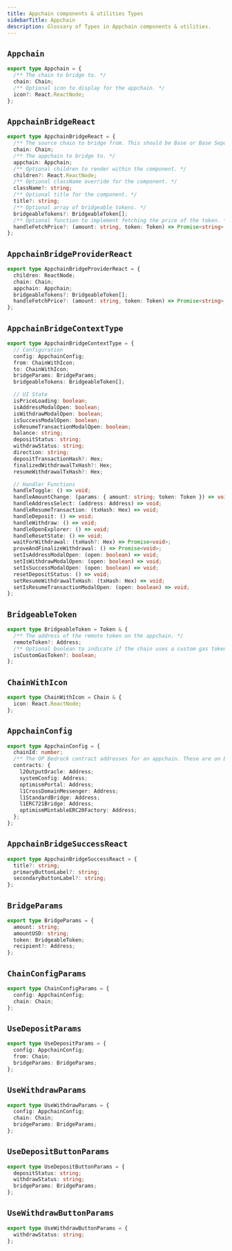 ```yaml
---
title: Appchain components & utilities Types
sidebarTitle: Appchain
description: Glossary of Types in Appchain components & utilities.
---
```


## `Appchain`

```ts
export type Appchain = {
  /** The chain to bridge to. */
  chain: Chain;
  /** Optional icon to display for the appchain. */
  icon?: React.ReactNode;
};
```

## `AppchainBridgeReact`

```ts
export type AppchainBridgeReact = {
  /** The source chain to bridge from. This should be Base or Base Sepolia. */
  chain: Chain;
  /** The appchain to bridge to. */
  appchain: Appchain;
  /** Optional children to render within the component. */
  children?: React.ReactNode;
  /** Optional className override for the component. */
  className?: string;
  /** Optional title for the component. */
  title?: string;
  /** Optional array of bridgeable tokens. */
  bridgeableTokens?: BridgeableToken[];
  /** Optional function to implement fetching the price of the token. */
  handleFetchPrice?: (amount: string, token: Token) => Promise<string>;
};
```

## `AppchainBridgeProviderReact`

```ts
export type AppchainBridgeProviderReact = {
  children: ReactNode;
  chain: Chain;
  appchain: Appchain;
  bridgeableTokens?: BridgeableToken[];
  handleFetchPrice?: (amount: string, token: Token) => Promise<string>;
};
```

## `AppchainBridgeContextType`

```ts
export type AppchainBridgeContextType = {
  // Configuration
  config: AppchainConfig;
  from: ChainWithIcon;
  to: ChainWithIcon;
  bridgeParams: BridgeParams;
  bridgeableTokens: BridgeableToken[];

  // UI State
  isPriceLoading: boolean;
  isAddressModalOpen: boolean;
  isWithdrawModalOpen: boolean;
  isSuccessModalOpen: boolean;
  isResumeTransactionModalOpen: boolean;
  balance: string;
  depositStatus: string;
  withdrawStatus: string;
  direction: string;
  depositTransactionHash?: Hex;
  finalizedWithdrawalTxHash?: Hex;
  resumeWithdrawalTxHash?: Hex;

  // Handler Functions
  handleToggle: () => void;
  handleAmountChange: (params: { amount: string; token: Token }) => void;
  handleAddressSelect: (address: Address) => void;
  handleResumeTransaction: (txHash: Hex) => void;
  handleDeposit: () => void;
  handleWithdraw: () => void;
  handleOpenExplorer: () => void;
  handleResetState: () => void;
  waitForWithdrawal: (txHash?: Hex) => Promise<void>;
  proveAndFinalizeWithdrawal: () => Promise<void>;
  setIsAddressModalOpen: (open: boolean) => void;
  setIsWithdrawModalOpen: (open: boolean) => void;
  setIsSuccessModalOpen: (open: boolean) => void;
  resetDepositStatus: () => void;
  setResumeWithdrawalTxHash: (txHash: Hex) => void;
  setIsResumeTransactionModalOpen: (open: boolean) => void;
};
```

## `BridgeableToken`

```ts
export type BridgeableToken = Token & {
  /** The address of the remote token on the appchain. */
  remoteToken?: Address;
  /** Optional boolean to indicate if the chain uses a custom gas token */
  isCustomGasToken?: boolean;
};
```

## `ChainWithIcon`

```ts
export type ChainWithIcon = Chain & {
  icon: React.ReactNode;
};
```

## `AppchainConfig`

```ts
export type AppchainConfig = {
  chainId: number;
  /** The OP Bedrock contract addresses for an appchain. These are on Base and retrieved from DeployContract. */
  contracts: {
    l2OutputOracle: Address;
    systemConfig: Address;
    optimismPortal: Address;
    l1CrossDomainMessenger: Address;
    l1StandardBridge: Address;
    l1ERC721Bridge: Address;
    optimismMintableERC20Factory: Address;
  };
};
```

## `AppchainBridgeSuccessReact`

```ts
export type AppchainBridgeSuccessReact = {
  title?: string;
  primaryButtonLabel?: string;
  secondaryButtonLabel?: string;
};
```

## `BridgeParams`

```ts
export type BridgeParams = {
  amount: string;
  amountUSD: string;
  token: BridgeableToken;
  recipient?: Address;
};
```

## `ChainConfigParams`

```ts
export type ChainConfigParams = {
  config: AppchainConfig;
  chain: Chain;
};
```

## `UseDepositParams`

```ts
export type UseDepositParams = {
  config: AppchainConfig;
  from: Chain;
  bridgeParams: BridgeParams;
};
```

## `UseWithdrawParams`

```ts
export type UseWithdrawParams = {
  config: AppchainConfig;
  chain: Chain;
  bridgeParams: BridgeParams;
};
```

## `UseDepositButtonParams`

```ts
export type UseDepositButtonParams = {
  depositStatus: string;
  withdrawStatus: string;
  bridgeParams: BridgeParams;
};
```

## `UseWithdrawButtonParams`

```ts
export type UseWithdrawButtonParams = {
  withdrawStatus: string;
};
```
